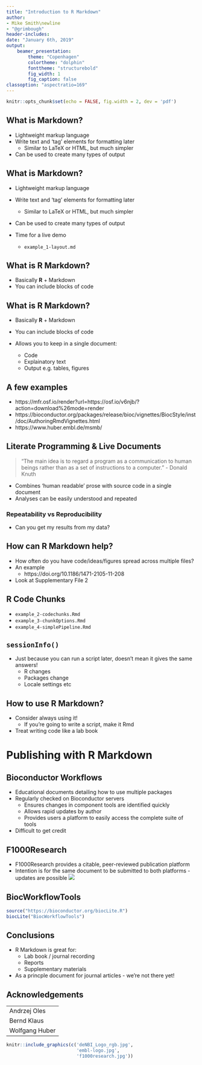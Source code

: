 ```yaml
---
title: "Introduction to R Markdown"
author: 
- Mike Smith\newline
- "@grimbough"
header-includes:
date: "January 6th, 2019"
output: 
    beamer_presentation:
        theme: "Copenhagen"
        colortheme: "dolphin"
        fonttheme: "structurebold"
        fig_width: 1
        fig_caption: false
classoption: "aspectratio=169"
---
```


```r
knitr::opts_chunk$set(echo = FALSE, fig.width = 2, dev = 'pdf')
```

## What is Markdown?

- Lightweight markup language
- Write text and 'tag' elements for formatting later
    - Similar to LaTeX or HTML, but much simpler
- Can be used to create many types of output
    
## What is Markdown?

- Lightweight markup language
- Write text and 'tag' elements for formatting later
    - Similar to LaTeX or HTML, but much simpler
- Can be used to create many types of output

- Time for a live demo
    - `example_1-layout.md`

## What is R Markdown?

- Basically **R** + Markdown
- You can include blocks of code 

## What is R Markdown?

- Basically **R** + Markdown
- You can include blocks of code 

- Allows you to keep in a single document:
    - Code 
    - Explainatory text
    - Output e.g. tables, figures
    
## A few examples 

- https://mfr.osf.io/render?url=https://osf.io/v6njb/?action=download%26mode=render
- https://bioconductor.org/packages/release/bioc/vignettes/BiocStyle/inst/doc/AuthoringRmdVignettes.html
- https://www.huber.embl.de/msmb/

## Literate Programming & Live Documents

> "The main idea is to regard a program as a communication to human beings rather than as a set of instructions to a computer." - Donald Knuth

- Combines ‘human readable’ prose with source code in a single document
- Analyses can be easily understood and repeated

### Repeatability vs Reproducibility

- Can you get my results from my data?

## How can R Markdown help?

- How often do you have code/ideas/figures spread across multiple files?
- An example
    - https://doi.org/10.1186/1471-2105-11-208
- Look at Supplementary File 2

## R Code Chunks

- `example_2-codechunks.Rmd`
- `example_3-chunkOptions.Rmd`
- `example_4-simplePipeline.Rmd`

## `sessionInfo()`

- Just because you can run a script later, doesn't mean it gives the same answers!
    - R changes
    - Packages change
    - Locale settings etc
    
## How to use R Markdown?

- Consider always using it!
    - If you're going to write a script, make it Rmd
- Treat writing code like a lab book
    
# Publishing with R Markdown

## Bioconductor Workflows

- Educational documents detailing how to use multiple packages
- Regularly checked on Bioconductor servers
    - Ensures changes in component tools are identified quickly
    - Allows rapid updates by author
    - Provides users a platform to easily access the complete suite of tools
- Difficult to get credit 
    
## F1000Research

- F1000Research provides a citable, peer-reviewed publication platform
- Intention is for the same document to be submitted to both platforms - updates are possible
![](publishing-pipeline.png)

## BiocWorkflowTools

```r
source("https://bioconductor.org/biocLite.R")
biocLite("BiocWorkflowTools")
```

## Conclusions

- R Markdown is great for:
    - Lab book / journal recording
    - Reports
    - Supplementary materials
    
- As a princple document for journal articles - we're not there yet!

## Acknowledgements

|      |
|-------------|
| Andrzej Oles |
| Bernd Klaus |
| Wolfgang Huber |

```r
knitr::include_graphics(c('deNBI_Logo_rgb.jpg',
                          'embl-logo.jpg',
                          'f1000research.jpg'))
```



